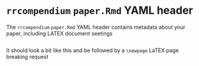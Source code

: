 # `rrcompendium` `paper.Rmd` YAML header

The `rrcompendium` `paper.Rmd` YAML header contains metadata about your paper, including LATEX document seetings




```r

```

It should look a bit like this and be followed by a `\newpage` LaTEX page breaking request
